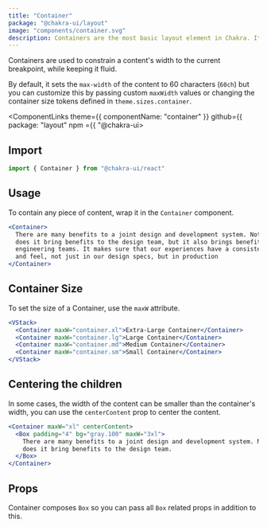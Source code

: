 ```yaml
---
title: "Container"
package: "@chakra-ui/layout"
image: "components/container.svg"
description: Containers are the most basic layout element in Chakra. It is used to constrain the maximum of the content it wraps. ---
---
```


Containers are used to constrain a content's width to the current breakpoint, while keeping it fluid.

By default, it sets the `max-width` of the content to 60 characters (`60ch`) but you can customize this by passing custom `maxWidth` values or changing the container size tokens defined in `theme.sizes.container`.

<ComponentLinks theme={{ componentName: "container" }} github={{ package: "layout" npm  ={{ "@chakra-ui>

<carbon-ad></carbon-ad>

## Import

```js
import { Container } from "@chakra-ui/react"
```

## Usage

To contain any piece of content, wrap it in the `Container` component.

```jsx
<Container>
  There are many benefits to a joint design and development system. Not only
  does it bring benefits to the design team, but it also brings benefits to
  engineering teams. It makes sure that our experiences have a consistent look
  and feel, not just in our design specs, but in production
</Container>
```

## Container Size

To set the size of a Container, use the `maxW` attribute.

```jsx
<VStack>
  <Container maxW="container.xl">Extra-Large Container</Container>
  <Container maxW="container.lg">Large Container</Container>
  <Container maxW="container.md">Medium Container</Container>
  <Container maxW="container.sm">Small Container</Container>
</VStack>
```

## Centering the children

In some cases, the width of the content can be smaller than the container's width, you can use the `centerContent` prop to center the content.

```jsx live=false
<Container maxW="xl" centerContent>
  <Box padding="4" bg="gray.100" maxW="3xl">
    There are many benefits to a joint design and development system. Not only
    does it bring benefits to the design team.
  </Box>
</Container>
```

## Props

Container composes `Box` so you can pass all `Box` related props in addition to this.

<PropsTable of="Container" />
